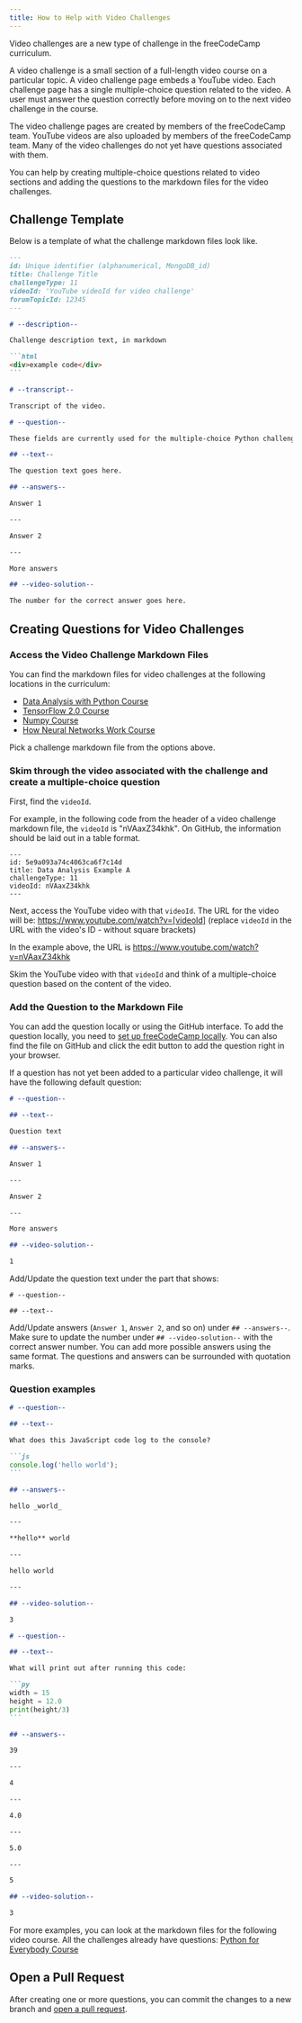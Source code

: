 ```yaml
---
title: How to Help with Video Challenges
---
```


Video challenges are a new type of challenge in the freeCodeCamp curriculum.

A video challenge is a small section of a full-length video course on a particular topic. A video challenge page embeds a YouTube video. Each challenge page has a single multiple-choice question related to the video. A user must answer the question correctly before moving on to the next video challenge in the course.

The video challenge pages are created by members of the freeCodeCamp team. YouTube videos are also uploaded by members of the freeCodeCamp team. Many of the video challenges do not yet have questions associated with them.

You can help by creating multiple-choice questions related to video sections and adding the questions to the markdown files for the video challenges.

## Challenge Template

Below is a template of what the challenge markdown files look like.

````md
---
id: Unique identifier (alphanumerical, MongoDB_id)
title: Challenge Title
challengeType: 11
videoId: 'YouTube videoId for video challenge'
forumTopicId: 12345
---

# --description--

Challenge description text, in markdown

```html
<div>example code</div>
```

# --transcript--

Transcript of the video.

# --question--

These fields are currently used for the multiple-choice Python challenges.

## --text--

The question text goes here.

## --answers--

Answer 1

---

Answer 2

---

More answers

## --video-solution--

The number for the correct answer goes here.
````

## Creating Questions for Video Challenges

### Access the Video Challenge Markdown Files

You can find the markdown files for video challenges at the following locations in the curriculum:

- [Data Analysis with Python Course](https://github.com/freeCodeCamp/freeCodeCamp/tree/main/curriculum/challenges/english/08-data-analysis-with-python/data-analysis-with-python-course)
- [TensorFlow 2.0 Course](https://github.com/freeCodeCamp/freeCodeCamp/tree/main/curriculum/challenges/english/11-machine-learning-with-python/tensorflow)
- [Numpy Course](https://github.com/freeCodeCamp/freeCodeCamp/tree/main/curriculum/challenges/english/08-data-analysis-with-python/numpy)
- [How Neural Networks Work Course](https://github.com/freeCodeCamp/freeCodeCamp/tree/main/curriculum/challenges/english/11-machine-learning-with-python/how-neural-networks-work)

Pick a challenge markdown file from the options above.

### Skim through the video associated with the challenge and create a multiple-choice question

First, find the `videoId`.

For example, in the following code from the header of a video challenge markdown file, the `videoId` is "nVAaxZ34khk". On GitHub, the information should be laid out in a table format.

```
---
id: 5e9a093a74c4063ca6f7c14d
title: Data Analysis Example A
challengeType: 11
videoId: nVAaxZ34khk
---
```

Next, access the YouTube video with that `videoId`. The URL for the video will be:
https://www.youtube.com/watch?v=[videoId] (replace `videoId` in the URL with the video's ID - without square brackets)

In the example above, the URL is https://www.youtube.com/watch?v=nVAaxZ34khk

Skim the YouTube video with that `videoId` and think of a multiple-choice question based on the content of the video.

### Add the Question to the Markdown File

You can add the question locally or using the GitHub interface. To add the question locally, you need to [set up freeCodeCamp locally](/how-to-setup-freecodecamp-locally/). You can also find the file on GitHub and click the edit button to add the question right in your browser.

If a question has not yet been added to a particular video challenge, it will have the following default question:

```md
# --question--

## --text--

Question text

## --answers--

Answer 1

---

Answer 2

---

More answers

## --video-solution--

1
```

Add/Update the question text under the part that shows:

```
# --question--

## --text--
```

Add/Update answers (`Answer 1`, `Answer 2`, and so on) under `## --answers--`. Make sure to update the number under `## --video-solution--` with the correct answer number. You can add more possible answers using the same format. The questions and answers can be surrounded with quotation marks.

### Question examples

````md
# --question--

## --text--

What does this JavaScript code log to the console?

```js
console.log('hello world');
```

## --answers--

hello _world_

---

**hello** world

---

hello world

---

## --video-solution--

3
````

````md
# --question--

## --text--

What will print out after running this code:

```py
width = 15
height = 12.0
print(height/3)
```

## --answers--

39

---

4

---

4.0

---

5.0

---

5

## --video-solution--

3
````

For more examples, you can look at the markdown files for the following video course. All the challenges already have questions: [Python for Everybody Course](https://github.com/freeCodeCamp/freeCodeCamp/tree/main/curriculum/challenges/english/07-scientific-computing-with-python/python-for-everybody)

## Open a Pull Request

After creating one or more questions, you can commit the changes to a new branch and [open a pull request](/how-to-open-a-pull-request/).
